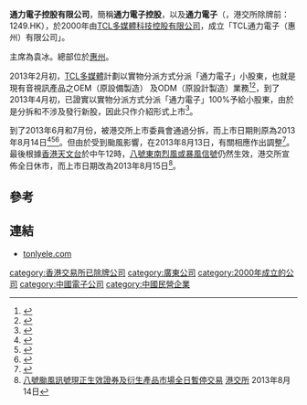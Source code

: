 '''通力電子控股有限公司'''，簡稱'''通力電子控股'''，以及'''通力電子'''（'''{{lang-en|Tonly Electronics Holdings Limited}}'''，港交所除牌前：1249.HK），於2000年由[[TCL多媒體科技控股有限公司|TCL多媒體科技控股有限公司]]，成立「TCL通力電子（惠州）有限公司」。

主席為袁冰。總部位於[[惠州|惠州]]。

2013年2月初，[[TCL多媒體|TCL多媒體]]計劃以實物分派方式分派「通力電子」小股東，也就是現有音視訊產品之OEM（原設備製造）
及ODM（原設計製造）業務<REF>
{{Cite web |url=http://www.tonlyele.com/content.aspx?id=7 |title=通力電子控股有限公司簡介 |access-date=2013-08-14 |archive-date=2020-02-20 |archive-url=https://web.archive.org/web/20200220145927/http://www.tonlyele.com/content.aspx?id=7 |dead-url=no }}
</REF><REF>
{{Cite web |url=http://www.hkexnews.hk/listedco/listconews/SEHK/2013/0222/LTN20130222289_C.pdf |title=分拆通告 |access-date=2013-08-14 |archive-date=2019-12-02 |archive-url=https://web.archive.org/web/20191202054458/https://www1.hkexnews.hk/listedco/listconews/sehk/2013/0222/ltn20130222289_c.pdf |dead-url=no }}
</REF>，到了2013年4月初，已證實以實物分派方式分派「通力電子」100%予給小股東，由於是分拆和不涉及發行新股，因此只作介紹形式上市<REF>
{{Cite web |url=http://www.hkexnews.hk/listedco/listconews/SEHK/2013/0419/LTN20130419154_C.pdf |title=分拆通告2 |access-date=2013-08-14 |archive-date=2019-12-01 |archive-url=https://web.archive.org/web/20191201141611/https://www1.hkexnews.hk/listedco/listconews/sehk/2013/0419/ltn20130419154_c.pdf |dead-url=no }}
</REF>。

到了2013年6月和7月份，被港交所上市委員會通過分拆，而上市日期則原為2013年8月14日<REF>
{{Cite web |url=http://www.hkexnews.hk/listedco/listconews/SEHK/2013/0628/LTN201306281265_C.pdf |title=分拆通告3 |access-date=2013-08-14 |archive-date=2019-11-15 |archive-url=https://web.archive.org/web/20191115010555/https://www1.hkexnews.hk/listedco/listconews/sehk/2013/0628/ltn201306281265_c.pdf |dead-url=no }}
</REF><REF>
{{Cite web |url=http://www.hkexnews.hk/listedco/listconews/SEHK/2013/0717/LTN20130717018_C.pdf |title=分拆通告4 |access-date=2013-08-14 |archive-date=2019-11-17 |archive-url=https://web.archive.org/web/20191117063139/https://www1.hkexnews.hk/listedco/listconews/sehk/2013/0717/ltn20130717018_c.pdf |dead-url=no }}
</REF><REF>
{{Cite web |url=http://www.hkexnews.hk/listedco/listconews/SEHK/2013/0717/LTN20130717014_C.pdf |title=通力電子控股有限公司介紹上市文件 |access-date=2013-08-14 |archive-date=2019-11-10 |archive-url=https://web.archive.org/web/20191110070933/https://www1.hkexnews.hk/listedco/listconews/sehk/2013/0717/ltn20130717014_c.pdf |dead-url=no }}
</REF>。但由於受到颱風影響，在2013年8月13日，有關相應作出調整<REF>
{{Cite web |url=http://www.hkexnews.hk/listedco/listconews/SEHK/2013/0813/LTN20130813965_C.pdf |title=分拆通力電子控股有限公司惡劣天氣下買賣本公司證券的安排通告 |access-date=2013-08-14 |archive-date=2019-12-04 |archive-url=https://web.archive.org/web/20191204170430/https://www1.hkexnews.hk/listedco/listconews/sehk/2013/0813/ltn20130813965_c.pdf |dead-url=no }}
</REF>。最後根據[[香港天文台|香港天文台]]於中午12時，[[八號東南烈風或暴風信號|八號東南烈風或暴風信號]]仍然生效，港交所宣佈全日休市，而上市日期改為2013年8月15日<ref>[http://www.hkex.com.hk/chi/newsconsul/hkexnews/2013/1308142news_c.htm 八號颱風訊號現正生效證券及衍生產品市場全日暫停交易] {{Wayback|url=http://www.hkex.com.hk/chi/newsconsul/hkexnews/2013/1308142news_c.htm |date=20160304112505 }}[[港交所|港交所]] 2013年8月14日</ref>。

==參考==
{{reflist}}

==連結==
*[http://www.tonlyele.com tonlyele.com] {{Wayback|url=http://www.tonlyele.com/ |date=20200423052604 }}

[[category:香港交易所已除牌公司|category:香港交易所已除牌公司]]
[[category:廣東公司|category:廣東公司]]
[[category:2000年成立的公司|category:2000年成立的公司]]
[[category:中國電子公司|category:中國電子公司]]
[[category:中國民營企業|category:中國民營企業]]